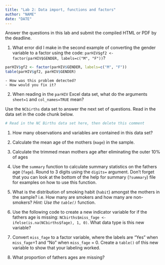 ```yaml
---
title: "Lab 2: Data import, functions and factors"
author: "NAME"
date: "DATE"
---
```


Answer the questions in this lab and submit the compiled HTML or PDF by the deadline. 


1. What error did I make in the second example of converting the gender variable to a factor
  using the code:  `parHIV$gf2 <- factor(parHIV$GENDER, labels=c("M", "F"))`?  
  
```r
parHIV$gf2 <- factor(parHIV$GENDER, labels=c("M", "F"))
table(parHIV$gf2, parHIV$GENDER)
```
  
    - How was this problem detected? 
    - How would you fix it? 
2. When reading in the `parHIV` Excel data set, what do the arguments `sheet=1` and `col_names=TRUE` mean? 


Use the `NCbirths` data set to answer the next set of questions. Read in the
data set in the code chunk below. 

```r
# Read in the NC Births data set here, then delete this comment
```


1. How many observations and variables are contained in this data set? 


2. Calculate the mean age of the mothers (`mage`) in the sample.


3. Calculate the trimmed mean mothers age after eliminating the outer 10% of ages


4. Use the `summary` function to calculate summary statistics on the fathers age (`fage`). 
   Round to 3 digits using the `digits=` argument. Don't forget that you can look at the 
   bottom of the help for summary (`?summary`) file for examples on how to use this function.  
   
   
5. What is the distribution of smoking habit (`habit`) amongst the mothers in the sample? 
   i.e. How many are smokers and how many are non-smokers?  _Hint: Use the `table()`_ function. 
   
   
6. Use the following code to create a new indicator variable for if the fathers age is missing: 
   `NCbirths$miss_fage <- ifelse(is.na(NCbirths$fage), 1, 0)`. What data type is this new variable?
   
   
7. Convert `miss_fage` to a factor variable, where the labels are "Yes" when `miss_fage`=1 and 
   "No" when `miss_fage` = 0. Create a `table()` of this new variable to show that your labeling 
   worked. 
   
   
   
8. What proportion of fathers ages are missing?  




